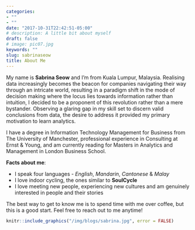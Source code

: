 ```yaml
---
categories:
- ""
- ""
date: "2017-10-31T22:42:51-05:00"
# description: A little bit about myself
draft: false
# image: pic07.jpg
keywords: ""
slug: sabrinaseow
title: About Me
---
```




My name is **Sabrina Seow** and I'm from Kuala Lumpur, Malaysia. Realising data increasingly becomes the beacon for companies navigating their way through an intricate world, resulting in a paradigm shift in the mode of decision making where the locus lies towards information rather than intuition, I decided to be a proponent of this revolution rather than a mere bystander. Observing a glaring gap in my skill set to discern valid conclusions from data, the desire to address it provided my primary motivation to learn analytics. 

I have a degree in Information Technology Management for Business from The University of Manchester, professional experience in Consulting at Ernst & Young, and am currently reading for Masters in Analytics and Management in London Business School. 

**Facts about me**:

* I speak four languages - *English*, *Mandarin*, *Cantonese* & *Malay*
* I love indoor cycling, the ones similar to **SoulCycle**
* I love meeting new people, experiencing new cultures and am genuinely interested in people and their stories 

The best way to get to know me is to spend time with me over coffee, but this is a good start. Feel free to reach out to me anytime! 

```r
knitr::include_graphics("/img/blogs/sabrina.jpg", error = FALSE)

```
